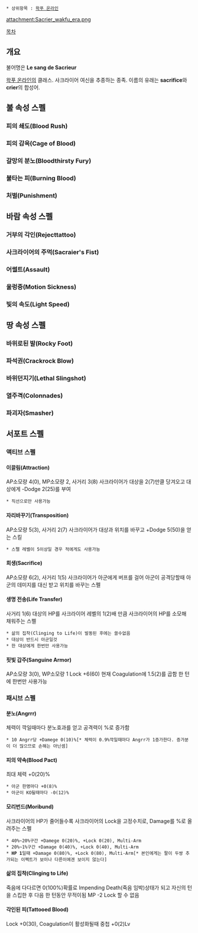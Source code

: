  * 상위항목 : [[왁푸 온라인]]

{{{+1 '''Sacrier's Blood'''}}}

attachment:Sacrier_wakfu_era.png

[[목차]]
== 개요 ==
불어명은 '''Le sang de Sacrieur'''

[[왁푸 온라인]]의 클래스. 
사크라이어 여신을 추종하는 종족. 이름의 유래는 '''sacrifice'''와 '''crier'''의 합성어.
== 불 속성 스펠 ==
=== 피의 쇄도(Blood Rush) ===
=== 피의 감옥(Cage of Blood) ===
=== 갈망의 분노(Bloodthirsty Fury) ===
=== 불타는 피(Burning Blood) ===
=== 처벌(Punishment) ===
== 바람 속성 스펠 ==
=== 거부의 각인(Rejecttattoo) ===
=== 사크라이어의 주먹(Sacraier's Fist) ===
=== 어썰트(Assault) ===
=== 울렁증(Motion Sickness) ===
=== 빛의 속도(Light Speed) ===
== 땅 속성 스펠 ==
=== 바위로된 발(Rocky Foot) ===
=== 파석권(Crackrock Blow) ===
=== 바위던지기(Lethal Slingshot) ===
=== 열주격(Colonnades) ===
=== 파괴자(Smasher) ===
== 서포트 스펠 ==
=== 액티브 스펠 ===
==== 이끌림(Attraction) ====
AP소모량 4(0), MP소모량 2, 사거리 3(8)
사크라이어가 대상을 2(7)만클 당겨오고 대상에게 -Dodge 2(25)를 부여
 * 직선으로만 사용가능
==== 자리바꾸기(Transposition) ====
AP소모량 5(3), 사거리 2(7)
사크라이어가 대상과 위치를 바꾸고 +Dodge 5(50)을 얻는 스킬
 * 스펠 레벨이 5이상일 경우 적에게도 사용가능
==== 희생(Sacrifice) ====
AP소모량 6(2), 사거리 1(5)
사크라이어가 아군에게 버프를 걸어 아군이 공격당할때 아군의 데미지를 대신 받고 위치를 바꾸는 스펠
==== 생명 전송(Life Transfer) ====
사거리 1(6)
대상의 HP를 사크라이어 레벨의 1(2)배 만큼 사크라이어의 HP를 소모해 채워주는 스펠
 * 삶의 집착(Clinging to Life)이 발동된 후에는 쓸수없음
 * 대상이 반드시 아군일것
 * 한 대상에게 한번만 사용가능
==== 핏빛 갑주(Sanguine Armor) ====
AP소모량 3(0), WP소모량 1
Lock +6(60)
현재 Coagulation에 1.5(2)를 곱함
한 턴에 한번만 사용가능
=== 패시브 스펠 ===
==== 분노(Angrrr) ====
체력이 깍일때마다 분노효과를 얻고 공격력이 %로 증가함
 * 10 Angrr당 +Damege 0(10)%[* 체력이 0.9%깍일때마다 Angrr가 1증가한다. 증가분이 더 많으므로 손해는 아닌셈]
==== 피의 약속(Blood Pact) ====
최대 체력 +0(20)%
 * 아군 한명마다 +0(8)%
 * 아군이 KO될때마다 -0(12)%
==== 모리번드(Moribund) ====
사크라이어의 HP가 줄어들수록 사크라이어의 Lock을 고정수치로, Damage를 %로 올려주는 스펠
 * 40%~20%구간 +Damege 0(20)%, +Lock 0(20), Multi-Arm
 * 20%~1%구간 +Damage 0(40)%, +Lock 0(40), Multi-Arm
 * '''HP 1'''일때 +Damage 0(80)%, +Lock 0(80), Multi-Arm[* 본인에게는 팔이 두쌍 추가되는 이펙트가 보이나 다른이에겐 보이지 않는다]
==== 삶의 집착(Clinging to Life) ====
죽음에 다다르면 0(100%)확률로 Impending Death(죽음 임박)상태가 되고 자신의 턴을 스킵한 후 다음 한 턴동안 무적이됨
MP -2
Lock 할 수 없음
==== 각인된 피(Tattooed Blood) ====
Lock +0(30), Coagulation이 활성화될때 중첩 +0(2)Lv
